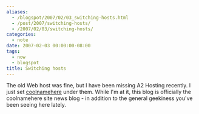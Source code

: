 ```yaml
---
aliases:
  - /blogspot/2007/02/03_switching-hosts.html
  - /post/2007/switching-hosts/
  - /2007/02/03/switching-hosts/
categories:
  - note
date: 2007-02-03 00:00:00-08:00
tags:
  - now
  - blogspot
title: Switching hosts
---
```


[coolnamehere]: /tags/coolnamehere/

The old Web host was fine, but I have been missing A2 Hosting recently. I just
set [coolnamehere][coolnamehere] under them. While I'm at it, this blog is
officially the coolnamehere site news blog - in addition to the general
geekiness you've been seeing here lately.
